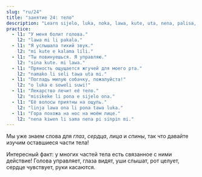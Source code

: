 ```yaml
---
slug: "ru/24"
title: "занятие 24: тело"
description: "Learn sijelo, luka, noka, lawa, kute, uta, nena, palisa, linja!"
practice:
  - l1: "У меня болит голова."
    l2: "lawa mi li pakala."
  - l1: "Я услышала тихий звук."
    l2: "mi kute e kalama lili."
  - l1: "Ты повинуешься. Я управляю."
    l2: "sina kute. mi lawa."
  - l1: "Пряность ощущается жгучей для моего рта."
    l2: "namako li seli tawa uta mi."
  - l1: "Погладь милую собачку, пожалуйста!"
    l2: "o luka e soweli suwi!"
  - l1: "Лекарство лечит её тело."
    l2: "misikeke li pona e sijelo ona."
  - l1: "Её волосы приятны на ощупь."
    l2: "linja lawa ona li pona tawa luka."
  - l1: "Гора похожа на нос на моём лице."
    l2: "nena kiwen li sama nena pi sinpin mi."
---
```



Мы уже знаем слова для *глаз*, *сердца*, *лица* и *спины*, так что давайте изучим оставшиеся части тела!

<List>
    <Word sl="lawa" m="голова; возглавлять, управлять" />
    <Word sl="kute" m="ухо; слышать" />
    <Word sl="nena" m="выпуклость, напр.нос, холм, грудь" />
    <Word sl="uta" m="рот, губы; целовать, кусать" />
    <Word sl="sijelo" m="тело" />
    <Word sl="luka" m="рука, кисть руки; касаться" />
    <Word sl="noka" m="нога, стопа" />
    <Word sl="palisa" m="длинный твёрдый предмет, напр. палка, палица, стержень" />
    <Word sl="linja" m="длинный гибкий предмет, напр. верёвка, нить" />
</List>

Интересный факт: у многих частей тела есть связанное с ними действие! Голова управляет, глаза видят, уши слышат, рот целует, сердце чувствует, руки касаются.

<List>
    <Sentence sl="mi wile suli e linja lawa mi." m="Я хочу отрастить мои волосы." />
    <Sentence sl="jan lawa mi li kute e toki ike mi." m="Мой начальник услышал мою ругань." />
    <Sentence sl="ilo lukin li pana e sitelen ante." m="Зеркало даёт перевёрнутое изображение." />
    <Sentence sl="sijelo mi li wile e lape." m="Моему телу нужен отдых." />
    <Sentence sl="palisa luka mi li suli. palisa noka mi li lili." m="Мои пальцы на руках рук длиннее моих пальцев на ногах." />
</List>

<Practice exercises={frontmatter.practice} client:load />
